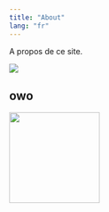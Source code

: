 ```yaml
---
title: "About"
lang: "fr"
---
```


A propos de ce site.

![](images/st,small,507x507-pad,600x600,f8f8f8.jpg)

::: callout-warning
## owo

![](images/uwu.png){width="163"}
:::
